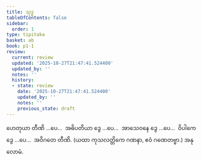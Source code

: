 ```yaml
---
title: သုဒ္ဓ
tableOfContents: false
sidebar:
  order: 1
type: tipitaka
basket: ab
book: p1-1
review:
  current: review
  updated: '2025-10-27T21:47:41.524400'
  updated_by: ''
  notes: ''
  history:
  - state: review
    date: '2025-10-27T21:47:41.524400'
    updated_by: ''
    notes: ''
    previous_state: draft
---
```



<ReviewStatus review={frontmatter.review} showDetails={true} />

<HypothesisAnnotation frontmatter={frontmatter} />

<DynamicBreadcrumb />

<Division number="48" book="p1-1" e="ch" v="36" p="405">

<Paragraph number="2593" book="p1-1">
ဟေတုယာ တီဏိ …ပေ…  အဓိပတိယာ ဒွေ …ပေ…  အာသေဝနေ ဒွေ …ပေ…  ဝိပါကေ ဒွေ …ပေ…  အဝိဂတေ တီဏိ.

</Paragraph>
</Division>

<Paragraph number="2594" type="center" book="p1-1">
(ယထာ ကုသလတ္တိကေ ဂဏနာ, ဧဝံ ဂဏေတဗ္ဗာ.)



</Paragraph>

<Paragraph number="2595" type="center" book="p1-1">
အနုလောမံ.
</Paragraph>
